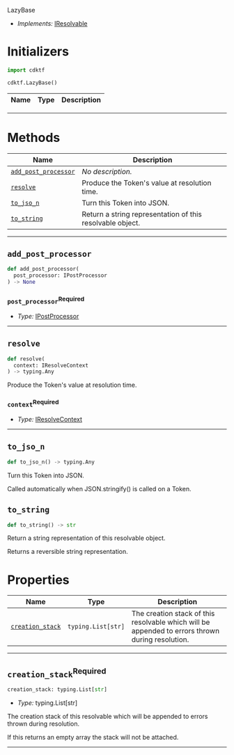  LazyBase <a name="LazyBase" id="cdktf.LazyBase"></a>

- *Implements:* <a href="#cdktf.IResolvable">IResolvable</a>

# Initializers <a name="Initializers" id="cdktf.LazyBase.Initializer"></a>

```python
import cdktf

cdktf.LazyBase()
```

| **Name** | **Type** | **Description** |
| --- | --- | --- |

---

# Methods <a name="Methods" id="Methods"></a>

| **Name** | **Description** |
| --- | --- |
| <code><a href="#cdktf.LazyBase.addPostProcessor">add_post_processor</a></code> | *No description.* |
| <code><a href="#cdktf.LazyBase.resolve">resolve</a></code> | Produce the Token's value at resolution time. |
| <code><a href="#cdktf.LazyBase.toJSON">to_jso_n</a></code> | Turn this Token into JSON. |
| <code><a href="#cdktf.LazyBase.toString">to_string</a></code> | Return a string representation of this resolvable object. |

---

## `add_post_processor` <a name="add_post_processor" id="cdktf.LazyBase.addPostProcessor"></a>

```python
def add_post_processor(
  post_processor: IPostProcessor
) -> None
```

### `post_processor`<sup>Required</sup> <a name="post_processor" id="cdktf.LazyBase.addPostProcessor.parameter.postProcessor"></a>

- *Type:* <a href="#cdktf.IPostProcessor">IPostProcessor</a>

---

## `resolve` <a name="resolve" id="cdktf.LazyBase.resolve"></a>

```python
def resolve(
  context: IResolveContext
) -> typing.Any
```

Produce the Token's value at resolution time.

### `context`<sup>Required</sup> <a name="context" id="cdktf.LazyBase.resolve.parameter.context"></a>

- *Type:* <a href="#cdktf.IResolveContext">IResolveContext</a>

---

## `to_jso_n` <a name="to_jso_n" id="cdktf.LazyBase.toJSON"></a>

```python
def to_jso_n() -> typing.Any
```

Turn this Token into JSON.

Called automatically when JSON.stringify() is called on a Token.

## `to_string` <a name="to_string" id="cdktf.LazyBase.toString"></a>

```python
def to_string() -> str
```

Return a string representation of this resolvable object.

Returns a reversible string representation.


# Properties <a name="Properties" id="Properties"></a>

| **Name** | **Type** | **Description** |
| --- | --- | --- |
| <code><a href="#cdktf.LazyBase.property.creationStack">creation_stack</a></code> | <code>typing.List[str]</code> | The creation stack of this resolvable which will be appended to errors thrown during resolution. |

---

## `creation_stack`<sup>Required</sup> <a name="creation_stack" id="cdktf.LazyBase.property.creationStack"></a>

```python
creation_stack: typing.List[str]
```

- *Type:* typing.List[str]

The creation stack of this resolvable which will be appended to errors thrown during resolution.

If this returns an empty array the stack will not be attached.

---

